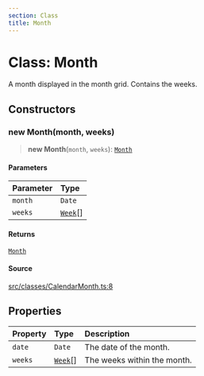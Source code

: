 ```yaml
---
section: Class
title: Month
---
```


# Class: Month

A month displayed in the month grid. Contains the weeks.

## Constructors

### new Month(month, weeks)

> **new Month**(`month`, `weeks`): [`Month`](/docs/api/next/classes/Month.mdx)

#### Parameters

| Parameter | Type |
| :------ | :------ |
| `month` | `Date` |
| `weeks` | [`Week`](/docs/api/next/classes/Week.mdx)[] |

#### Returns

[`Month`](/docs/api/next/classes/Month.mdx)

#### Source

[src/classes/CalendarMonth.ts:8](https://github.com/gpbl/react-day-picker/blob/854070dd0/src/classes/CalendarMonth.ts#L8)

## Properties

| Property | Type | Description |
| :------ | :------ | :------ |
| `date` | `Date` | The date of the month. |
| `weeks` | [`Week`](/docs/api/next/classes/Week.mdx)[] | The weeks within the month. |
